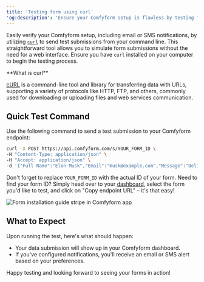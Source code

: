 ```yaml
---
title: 'Testing form using curl'
'og:description': 'Ensure your Comfyform setup is flawless by testing form submissions with curl command-line tool.'
---
```


Easily verify your Comfyform setup, including email or SMS notifications, by utilizing [`curl`](https://curl.se/) to send test submissions from your command line. This straightforward tool allows you to simulate form submissions without the need for a web interface. Ensure you have `curl` installed on your computer to begin the testing process.

<Tip>
**What is curl**

[cURL](https://curl.se/) is a command-line tool and library for transferring data with URLs, supporting a variety of protocols like HTTP, FTP, and others, commonly used for downloading or uploading files and web services communication.
</Tip>

## Quick Test Command

Use the following command to send a test submission to your Comfyform endpoint:

```sh
curl -X POST https://api.comfyform.com/s/YOUR_FORM_ID \
-H "Content-Type: application/json" \
-H "Accept: application/json" \
-d '{"Full Name":"Elon Musk","Email":"musk@example.com","Message":"Delighted with Comfyform'\''s simplicity and efficiency."}'
```

Don't forget to replace `YOUR_FORM_ID` with the actual ID of your form. Need to find your form ID? Simply head over to your [dashboard](https://app.comfyform.com/forms), select the form you'd like to test, and click on "Copy endpoint URL" – it's that easy!

![Form installation guide stripe in Comfyform app](/static/form-installation-stripe.png)

## What to Expect

Upon running the test, here's what should happen:

- Your data submission will show up in your Comfyform dashboard.
- If you've configured notifications, you'll receive an email or SMS alert based on your preferences.

Happy testing and looking forward to seeing your forms in action!
